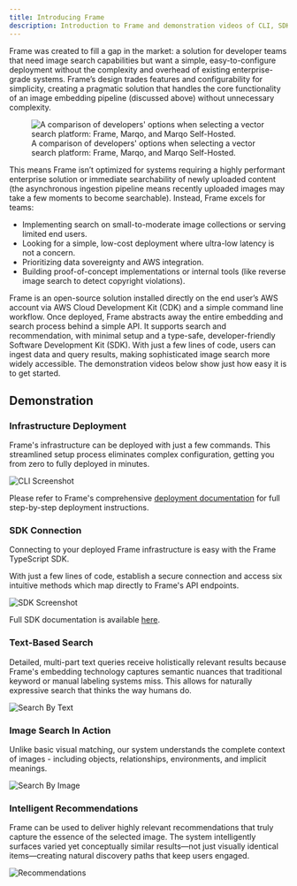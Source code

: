 ```yaml
---
title: Introducing Frame
description: Introduction to Frame and demonstration videos of CLI, SDK and functionality
---
```



Frame was created to fill a gap in the market: a solution for developer teams that need image search capabilities but want a simple, easy-to-configure deployment without the complexity and overhead of existing enterprise-grade systems. Frame’s design trades features and configurability for simplicity, creating a pragmatic solution that handles the core functionality of an image embedding pipeline (discussed above) without unnecessary complexity.

<figure>
  <img
    src={diagram17.src}
    alt="A comparison of developers' options when selecting a vector search platform: Frame, Marqo, and Marqo Self-Hosted."
  />
  <figcaption>
    A comparison of developers' options when selecting a vector search platform:
    Frame, Marqo, and Marqo Self-Hosted.
  </figcaption>
</figure>

This means Frame isn’t optimized for systems requiring a highly performant enterprise solution or immediate searchability of newly uploaded content (the asynchronous ingestion pipeline means recently uploaded images may take a few moments to become searchable). Instead, Frame excels for teams:

- Implementing search on small-to-moderate image collections or serving limited end users.
- Looking for a simple, low-cost deployment where ultra-low latency is not a concern.
- Prioritizing data sovereignty and AWS integration.
- Building proof-of-concept implementations or internal tools (like reverse image search to detect copyright violations).

Frame is an open-source solution installed directly on the end user’s AWS account via AWS Cloud Development Kit (CDK) and a simple command line workflow. Once deployed, Frame abstracts away the entire embedding and search process behind a simple API. It supports search and recommendation, with minimal setup and a type-safe, developer-friendly Software Development Kit (SDK). With just a few lines of code, users can ingest data and query results, making sophisticated image search more widely accessible. The demonstration videos below show just how easy it is to get started.

## Demonstration

### Infrastructure Deployment

Frame's infrastructure can be deployed with just a few commands. This streamlined setup process eliminates complex configuration, getting you from zero to fully deployed in minutes.

<img src={cliGif.src} alt="CLI Screenshot" />

Please refer to Frame's comprehensive [deployment documentation](/documentation/deployment/) for full step-by-step deployment instructions.

### SDK Connection

Connecting to your deployed Frame infrastructure is easy with the Frame TypeScript SDK.

With just a few lines of code, establish a secure connection and access six intuitive methods which map directly to Frame's API endpoints.

<img src={sdkImage.src} alt="SDK Screenshot" />

Full SDK documentation is available [here](/documentation/sdk/).

### Text-Based Search

Detailed, multi-part text queries receive holistically relevant results because Frame's embedding technology captures semantic nuances that traditional keyword or manual labeling systems miss. This allows for naturally expressive search that thinks the way humans do.

<img src={searchByText.src} alt="Search By Text" />

### Image Search In Action

Unlike basic visual matching, our system understands the complete context of images - including objects, relationships, environments, and implicit meanings.

<img src={searchByImage.src} alt="Search By Image" />

### Intelligent Recommendations

Frame can be used to deliver highly relevant recommendations that truly capture the essence of the selected image. The system intelligently surfaces varied yet conceptually similar results—not just visually identical items—creating natural discovery paths that keep users engaged.

<img src={recommendations.src} alt="Recommendations" />
